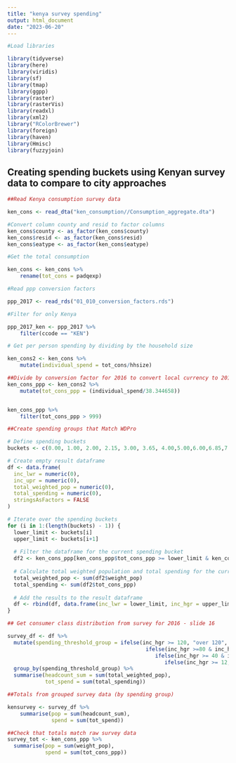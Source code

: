 ```yaml
---
title: "kenya survey spending"
output: html_document
date: "2023-06-20"
---
```


```r
#Load libraries

library(tidyverse)
library(here)
library(viridis)
library(sf)
library(tmap)
library(ggpp)
library(raster)
library(rasterVis)
library(readxl)
library(xml2)
library("RColorBrewer")
library(foreign)
library(haven)
library(Hmisc)
library(fuzzyjoin)
```

## Creating spending buckets using Kenyan survey data to compare to city approaches
```r


##Read Kenya consumption survey data

ken_cons <- read_dta("ken_consumption//Consumption_aggregate.dta")

#Convert column county and resid to factor columns
ken_cons$county <- as_factor(ken_cons$county)
ken_cons$resid <- as_factor(ken_cons$resid)
ken_cons$eatype <- as_factor(ken_cons$eatype)

#Get the total consumption

ken_cons <- ken_cons %>%
    rename(tot_cons = padqexp)

#Read ppp conversion factors

ppp_2017 <- read_rds("01_010_conversion_factors.rds")

#Filter for only Kenya

ppp_2017_ken <- ppp_2017 %>% 
    filter(ccode == "KEN")

# Get per person spending by dividing by the household size

ken_cons2 <- ken_cons %>% 
    mutate(individual_spend = tot_cons/hhsize)

##Divide by conversion factor for 2016 to convert local currency to 2017ppp
ken_cons_ppp <- ken_cons2 %>% 
    mutate(tot_cons_ppp = (individual_spend/38.344658))



```

```r
ken_cons_ppp %>%
    filter(tot_cons_ppp > 999)
```


```r
##Create spending groups that Match WDPro

# Define spending buckets
buckets <- c(0.00, 1.00, 2.00, 2.15, 3.00, 3.65, 4.00,5.00,6.00,6.85,7.00,8.00,9.00,10.00,11.00,12.00,13.00,14.00,15.00,16.00,17.00,18.00,19.00,20.00,21.00,22.00,23.00,24.00,25.00,26.00,27.00,28.00,29.00,30.00,31.00,32.00,33.00,34.00,35.00,36.00,37.00,38.00,39.00,40.00,41.00,42.00,43.00,44.00,45.00,46.00,47.00,48.00,49.00,50.00,51.00,52.00,53.00,54.00,55.00,56.00,57.00,58.00,59.00,60.00,61.00,62.00,63.00,64.00,65.00,66.00,67.00,68.00,69.00,70.00,71.00,72.00,73.00,74.00,75.00,76.00,77.00,78.00,79.00,80.00,81.00,82.00,83.00,84.00,85.00,86.00,87.00,88.00,89.00,90.00,91.00,92.00,93.00,94.00,95.00,96.00,97.00,98.00,99.00,100.00,101.00,102.00,103.00,104.00,105.00,106.00,107.00,108.00,109.00,110.00,111.00,112.00,113.00,114.00,115.00,116.00,117.00,118.00,119.00,120.00,121.00,122.00,123.00,124.00,125.00,126.00,127.00,128.00,129.00,130.00,131.00,132.00, 133.00,134.00,135.00,136.00,137.00,138.00,139.00,140.00,141.00,142.00,143.00,144.00,145.00,146.00,147.00,148.00,149.00,150.00, 151.00,152.00,153.00,154.00,155.00,156.00,157.00,158.00,159.00,160.00,3000.00)  

# Create empty result dataframe
df <- data.frame(
  inc_lwr = numeric(0),
  inc_upr = numeric(0),
  total_weighted_pop = numeric(0),
  total_spending = numeric(0),
  stringsAsFactors = FALSE
)

# Iterate over the spending buckets
for (i in 1:(length(buckets) - 1)) {
  lower_limit <- buckets[i]
  upper_limit <- buckets[i+1]
  
  # Filter the dataframe for the current spending bucket
  df2 <- ken_cons_ppp[ken_cons_ppp$tot_cons_ppp >= lower_limit & ken_cons_ppp$tot_cons_ppp < upper_limit, ]
  
  # Calculate total weighted population and total spending for the current bucket
  total_weighted_pop <- sum(df2$weight_pop)
  total_spending <- sum(df2$tot_cons_ppp)
  
  # Add the results to the result dataframe
  df <- rbind(df, data.frame(inc_lwr = lower_limit, inc_hgr = upper_limit, total_weighted_pop, total_spending))
}
```




```r
## Get consumer class distribution from survey for 2016 - slide 16

survey_df <- df %>%
  mutate(spending_threshold_group = ifelse(inc_hgr >= 120, "over 120",
                                            ifelse(inc_hgr >=80 & inc_hgr < 120, "over 80",
                                               ifelse(inc_hgr >= 40 & inc_hgr < 80  , "over 40",
                                                  ifelse(inc_hgr >= 12, "over 12", "below 12"))))) %>% 
  group_by(spending_threshold_group) %>% 
  summarise(headcount_sum = sum(total_weighted_pop),
            tot_spend = sum(total_spending))
```


```r
##Totals from grouped survey data (by spending group)

kensurvey <- survey_df %>% 
    summarise(pop = sum(headcount_sum),
              spend = sum(tot_spend))

##Check that totals match raw survey data
survey_tot <- ken_cons_ppp %>% 
  summarise(pop = sum(weight_pop),
            spend = sum(tot_cons_ppp))
```

